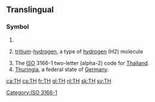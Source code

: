 {{also|th|Th|th'|th-|.th|'th|-th}}
==Translingual==

===Symbol===
{{head|mul|symbol}}

# {{SI-unit-abb|tera|henry|[[electrical inductance]]}}
# {{lb|mul|chemistry}} [[tritium]]-[[hydrogen]], a type of [[hydrogen]] (H2) molecule
# The [[ISO]] 3166-1 two-letter (alpha-2) code for [[Thailand]].
# [[Thuringia]], a federal state of [[Germany]].

[[Category:ISO 3166-1]]

[[ca:TH]]
[[cs:TH]]
[[fr:TH]]
[[gl:TH]]
[[nl:TH]]
[[sk:TH]]
[[sv:TH]]